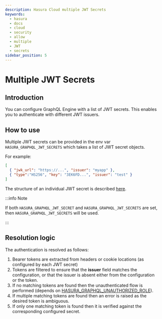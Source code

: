 ```yaml
---
description: Hasura Cloud multiple JWT Secrets
keywords:
  - hasura
  - docs
  - cloud
  - security
  - allow
  - multiple
  - JWT
  - secrets
sidebar_position: 5
---
```


# Multiple JWT Secrets

## Introduction

You can configure GraphQL Engine with a list of JWT secrets. This enables you to authenticate with different JWT issuers.

## How to use

Multiple JWT secrets can be provided in the env var `HASURA_GRAPHQL_JWT_SECRETS` which takes a list of JWT secret objects.

For example:

```json
[
  { "jwk_url": "https://...", "issuer": "myapp" },
  { "type":"HS256", "key": "3EK6FD...", "issuer": "test" }
]
```

The structure of an individual JWT secret is described [here](/graphql/core/auth/authentication/jwt.mdx#configuring-jwt-mode).

:::info Note

If both `HASURA_GRAPHQL_JWT_SECRET` and `HASURA_GRAPHQL_JWT_SECRETS` are set, then `HASURA_GRAPHQL_JWT_SECRETS` will be used.

:::

## Resolution logic

The authentication is resolved as follows:

1. Bearer tokens are extracted from headers or cookie locations (as configured by each JWT secret)
2. Tokens are filtered to ensure that the **issuer** field matches the configuration, or that the issuer is absent either from the configuration or the token.
3. If no matching tokens are found then the unauthenticated flow is performed (depends on [HASURA_GRAPHQL_UNAUTHORIZED_ROLE](/graphql/core/auth/authentication/unauthenticated-access.mdx)).
4. If multiple matching tokens are found then an error is raised as the desired token is ambiguous.
5. If only one matching token is found then it is verified against the corresponding configured secret.
